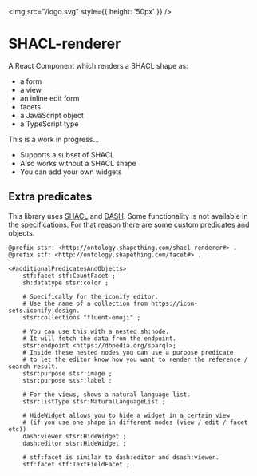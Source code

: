 <img src="/logo.svg" style={{ height: '50px' }} />

# SHACL-renderer

A React Component which renders a SHACL shape as:

- a form
- a view
- an inline edit form
- facets
- a JavaScript object
- a TypeScript type

This is a work in progress...

- Supports a subset of SHACL
- Also works without a SHACL shape
- You can add your own widgets

## Extra predicates

This library uses [SHACL](http://www.w3.org/ns/shacl#) and [DASH](http://datashapes.org/dash#). Some functionality is not available in the specifications. For that reason there are some custom predicates and objects.

```turtle
@prefix stsr: <http://ontology.shapething.com/shacl-renderer#> .
@prefix stf: <http://ontology.shapething.com/facet#> .

<#additionalPredicatesAndObjects>
    stf:facet stf:CountFacet ;
    sh:datatype stsr:color ;

    # Specifically for the iconify editor.
    # Use the name of a collection from https://icon-sets.iconify.design.
    stsr:collections "fluent-emoji" ;

    # You can use this with a nested sh:node.
    # It will fetch the data from the endpoint.
    stsr:endpoint <https://dbpedia.org/sparql>;
    # Inside these nested nodes you can use a purpose predicate
    # to let the editor know how you want to render the reference / search result.
    stsr:purpose stsr:image ;
    stsr:purpose stsr:label ;

    # For the views, shows a natural language list.
    stsr:listType stsr:NaturalLanguageList ;

    # HideWidget allows you to hide a widget in a certain view
    # (if you use one shape in different modes (view / edit / facet etc))
    dash:viewer stsr:HideWidget ;
    dash:editor stsr:HideWidget ;

    # stf:facet is similar to dash:editor and dsash:viewer.
    stf:facet stf:TextFieldFacet ;
```
